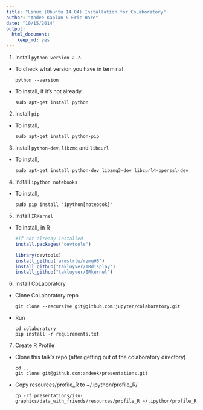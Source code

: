 ```yaml
---
title: "Linux (Ubuntu 14.04) Installation for CoLaboratory"
author: "Andee Kaplan & Eric Hare"
date: "10/15/2014"
output:
  html_document:
    keep_md: yes
---
```


1. Install `python version 2.7`.
  - To check what version you have in terminal 
  
    ```
    python --version
    ```
  - To install, if it's not already
  
    ```
    sudo apt-get install python
    ```
2. Install `pip`
  - To install,
 
    ```
    sudo apt-get install python-pip
    ```
3. Install `python-dev`, `libzmq` and `libcurl`
  - To install,
  
    ```
    sudo apt-get install python-dev libzmq3-dev libcurl4-openssl-dev
    ```
4. Install `ipython notebooks`
  - To install,
  
    ```
    sudo pip install "ipython[notebook]"
    ```
    
5. Install `IRKernel`
  - To install, in R
  
    ```r
    #if not already installed
    install.packages("devtools")
    
    library(devtools)
    install_github('armstrtw/rzmq#8')
    install_github("takluyver/IRdisplay")
    install_github("takluyver/IRkernel")
    ```
6. Install CoLaboratory    
  - Clone CoLaboratory repo
 
    ```
    git clone --recursive git@github.com:jupyter/colaboratory.git
    ```
  - Run
    
    ```
    cd colaboratory
    pip install -r requirements.txt
    ```
7. Create R Profile
  - Clone this talk's repo (after getting out of the colaboratory directory)
    
    ```
    cd ..
    git clone git@github.com:andeek/presentations.git
    ```
  - Copy resources/profile_R to ~/.ipython/profile_R/
    
    ```
    cp -rf presentations/isu-graphics/data_with_friends/resources/profile_R ~/.ipython/profile_R
    ```
